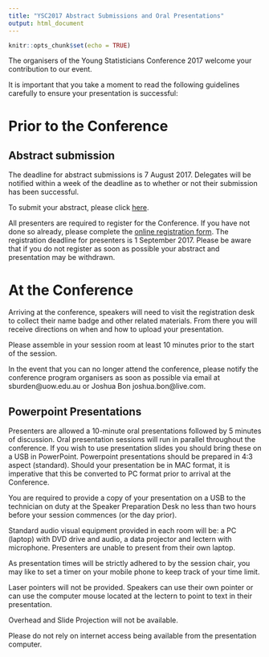 ```yaml
---
title: "YSC2017 Abstract Submissions and Oral Presentations"
output: html_document
---
```


```r
knitr::opts_chunk$set(echo = TRUE)
```

The organisers of the Young Statisticians Conference 2017 welcome your contribution to our event.

It is important that you take a moment to read the following guidelines carefully to ensure your presentation is successful:

# Prior to the Conference

## Abstract submission

The deadline for abstract submissions is 7 August 2017. Delegates will be notified within a week of the deadline as to whether or not their submission has been successful.

To submit your abstract, please click [here](https://docs.google.com/forms/d/e/1FAIpQLScb9AN4J6odAa8HleA_fsKJ_vG_Ukn7XMM4Dz_Cv67z0jGjTA/viewform).

All presenters are required to register for the Conference. If you have not done so already, please complete the [online registration form](https://statsoc.360membershipcrm.com.au/member/eventreg.php?eid=NDQ=). The registration deadline for presenters is 1 September 2017. Please be aware that if you do not register as soon as possible your abstract and presentation may be withdrawn.

# At the Conference

Arriving at the conference, speakers will need to visit the registration desk to collect their name badge and other related materials. From there you will receive directions on when and how to upload your presentation.

Please assemble in your session room at least 10 minutes prior to the start of the session.

In the event that you can no longer attend the conference, please notify the conference program organisers as soon as possible via email at sburden@uow.edu.au or Joshua Bon joshua.bon@live.com.

## Powerpoint Presentations

Presenters are allowed a 10-minute oral presentations followed by 5 minutes of discussion. Oral presentation sessions will run in parallel throughout the conference. If you wish to use presentation slides you should bring these on a USB in PowerPoint. Powerpoint presentations should be prepared in 4:3 aspect (standard). Should your presentation be in MAC format, it is imperative that this be converted to PC format prior to arrival at the Conference.

You are required to provide a copy of your presentation on a USB to the technician on duty at the Speaker Preparation Desk no less than two hours before your session commences (or the day prior).

Standard audio visual equipment provided in each room will be: a PC (laptop) with DVD drive and audio, a data projector and lectern with microphone. Presenters are unable to present from their own laptop.

As presentation times will be strictly adhered to by the session chair, you may like to set a timer on your mobile phone to keep track of your time limit.

Laser pointers will not be provided. Speakers can use their own pointer or can use the computer mouse located at the lectern to point to text in their presentation.

Overhead and Slide Projection will not be available.

Please do not rely on internet access being available from the presentation computer.
